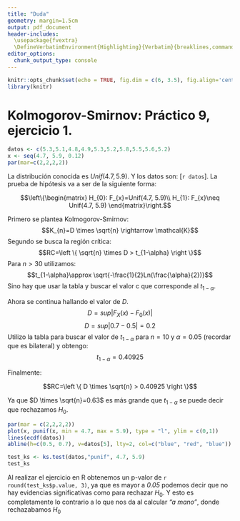 ```yaml
---
title: "Duda"
geometry: margin=1.5cm
output: pdf_document
header-includes:
  \usepackage{fvextra}
  \DefineVerbatimEnvironment{Highlighting}{Verbatim}{breaklines,commandchars=\\\{\}}
editor_options: 
  chunk_output_type: console
---
```


```r
knitr::opts_chunk$set(echo = TRUE, fig.dim = c(6, 3.5), fig.align='center', message=FALSE, warning=FALSE)
library(knitr)
```

# Kolmogorov-Smirnov: Práctico 9, ejercicio 1.

```r
datos <- c(5.3,5.1,4.8,4.9,5.3,5.2,5.8,5.5,5.6,5.2)
x <- seq(4.7, 5.9, 0.12)
par(mar=c(2,2,2,2))
```

La distribución conocida es $Unif(4.7, 5.9)$. Y los datos son: [`r datos`]. La prueba de hipótesis va a ser de la siguiente forma:

$$\left\{\begin{matrix}
H_{0}: F_{x}=Unif(4.7, 5.9)\\ 
H_{1}: F_{x}\neq Unif(4.7, 5.9)
\end{matrix}\right.$$

Primero se plantea Kolmogorov-Smirnov:
$$K_{n}=D \times \sqrt{n} \rightarrow  \mathcal{K}$$
Segundo se busca la región crítica:
$$RC=\left \{ \sqrt{n} \times D > t_{1-\alpha} \right \}$$ 
Para $n>30$ utilizamos:
$$t_{1-\alpha}\approx \sqrt{-\frac{1}{2}Ln(\frac{\alpha}{2})}$$
Sino hay que usar la tabla y buscar el valor c que corresponde al $t_{1-\alpha}$.

Ahora se continua hallando el valor de _D_.
$$D=sup\left | F_{X}(x)-F_{0}(x) \right |$$
$$D=sup\left | 0.7-0.5 \right | = 0.2$$
Utilizo la tabla para buscar el valor de $t_{1-\alpha}$ para $n=10$ y $\alpha = 0.05$ (recordar que es bilateral) y obtengo:
$$t_{1-\alpha}=0.40925$$

Finalmente:

$$RC=\left \{ D \times \sqrt{n} > 0.40925 \right \}$$

Ya que $D \times \sqrt{n}=0.63$ es más grande que $t_{1-\alpha}$ se puede decir que rechazamos $H_{0}$.

```r
par(mar = c(2,2,2,2))
plot(x, punif(x, min = 4.7, max = 5.9), type = "l", ylim = c(0,1))
lines(ecdf(datos))
abline(h=c(0.5, 0.7), v=datos[5], lty=2, col=c("blue", "red", "blue"))
```

``` r
test_ks <- ks.test(datos,"punif", 4.7, 5.9)
test_ks
```

Al realizar el ejercicio en R obtenemos un p-valor de `r round(test_ks$p.value, 3)`, ya que es mayor a _0.05_ podemos decir que no hay evidencias significativas como para rechazar $H_{0}$. Y esto es completamente lo contrario a lo que nos da al calcular _"a mano"_, donde rechazabamos $H_{0}$

